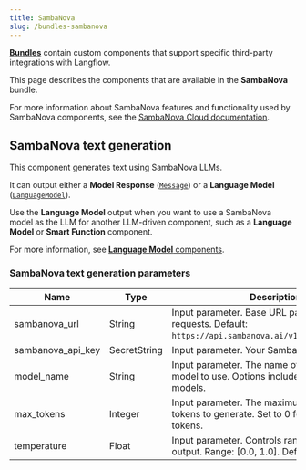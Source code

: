 ```yaml
---
title: SambaNova
slug: /bundles-sambanova
---
```



<Icon name="Blocks" aria-hidden="true" /> [**Bundles**](/components-bundle-components) contain custom components that support specific third-party integrations with Langflow.

This page describes the components that are available in the **SambaNova** bundle.

For more information about SambaNova features and functionality used by SambaNova components, see the [SambaNova Cloud documentation](https://cloud.sambanova.ai/).

## SambaNova text generation

This component generates text using SambaNova LLMs.

It can output either a **Model Response** ([`Message`](/data-types#message)) or a **Language Model** ([`LanguageModel`](/data-types#languagemodel)).

Use the **Language Model** output when you want to use a SambaNova model as the LLM for another LLM-driven component, such as a **Language Model** or **Smart Function** component.

For more information, see [**Language Model** components](/components-models).

### SambaNova text generation parameters


<PartialParams />

| Name | Type | Description |
|------|------|-------------|
| sambanova_url | String | Input parameter. Base URL path for API requests. Default: `https://api.sambanova.ai/v1/chat/completions`. |
| sambanova_api_key | SecretString | Input parameter. Your SambaNova API Key. |
| model_name | String | Input parameter. The name of the SambaNova model to use. Options include various Llama models. |
| max_tokens | Integer | Input parameter. The maximum number of tokens to generate. Set to 0 for unlimited tokens. |
| temperature | Float | Input parameter. Controls randomness in the output. Range: [0.0, 1.0]. Default: 0.07. |